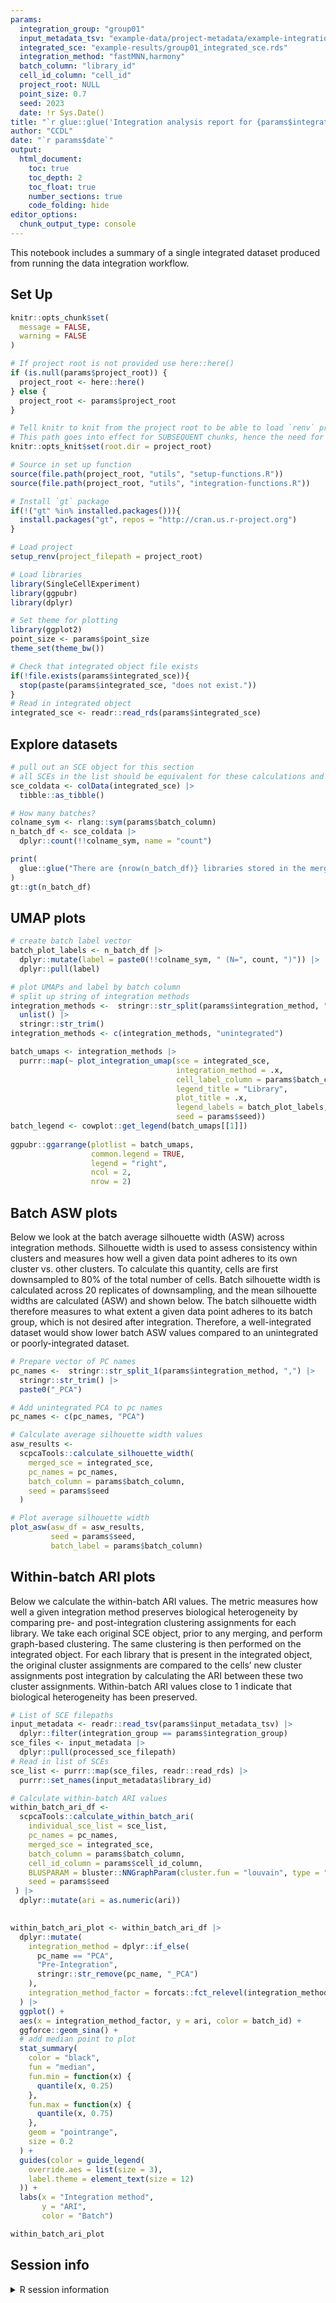 ```yaml
---
params:
  integration_group: "group01"
  input_metadata_tsv: "example-data/project-metadata/example-integration-library-metadata.tsv"
  integrated_sce: "example-results/group01_integrated_sce.rds"
  integration_method: "fastMNN,harmony"
  batch_column: "library_id"
  cell_id_column: "cell_id"
  project_root: NULL
  point_size: 0.7
  seed: 2023
  date: !r Sys.Date()
title: "`r glue::glue('Integration analysis report for {params$integration_group}')`"
author: "CCDL"
date: "`r params$date`"
output: 
  html_document:
    toc: true
    toc_depth: 2
    toc_float: true
    number_sections: true
    code_folding: hide
editor_options: 
  chunk_output_type: console
---
```


This notebook includes a summary of a single integrated dataset produced from running the data integration workflow.

## Set Up

```r
knitr::opts_chunk$set(
  message = FALSE,
  warning = FALSE
)

# If project root is not provided use here::here() 
if (is.null(params$project_root)) {
  project_root <- here::here()
} else {
  project_root <- params$project_root
} 

# Tell knitr to knit from the project root to be able to load `renv` properly
# This path goes into effect for SUBSEQUENT chunks, hence the need for 2 chunks
knitr::opts_knit$set(root.dir = project_root)

# Source in set up function
source(file.path(project_root, "utils", "setup-functions.R"))
source(file.path(project_root, "utils", "integration-functions.R"))

# Install `gt` package
if(!("gt" %in% installed.packages())){
  install.packages("gt", repos = "http://cran.us.r-project.org")
}
```

```r
# Load project
setup_renv(project_filepath = project_root)
```

```r
# Load libraries
library(SingleCellExperiment)
library(ggpubr)
library(dplyr)

# Set theme for plotting
library(ggplot2)
point_size <- params$point_size
theme_set(theme_bw())

# Check that integrated object file exists
if(!file.exists(params$integrated_sce)){
  stop(paste(params$integrated_sce, "does not exist."))
}
# Read in integrated object
integrated_sce <- readr::read_rds(params$integrated_sce)
```

## Explore datasets

```r
# pull out an SCE object for this section
# all SCEs in the list should be equivalent for these calculations and plots
sce_coldata <- colData(integrated_sce) |> 
  tibble::as_tibble()

# How many batches?
colname_sym <- rlang::sym(params$batch_column)
n_batch_df <- sce_coldata |>
  dplyr::count(!!colname_sym, name = "count")

print(
  glue::glue("There are {nrow(n_batch_df)} libraries stored in the merged and integrated dataset, with the following number of cells:")
)
gt::gt(n_batch_df)
```

## UMAP plots

```r
# create batch label vector
batch_plot_labels <- n_batch_df |>
  dplyr::mutate(label = paste0(!!colname_sym, " (N=", count, ")")) |>
  dplyr::pull(label)
```


```r
# plot UMAPs and label by batch column
# split up string of integration methods
integration_methods <-  stringr::str_split(params$integration_method, ",") |>
  unlist() |>
  stringr::str_trim()
integration_methods <- c(integration_methods, "unintegrated")

batch_umaps <- integration_methods |>
  purrr::map(~ plot_integration_umap(sce = integrated_sce,
                                     integration_method = .x,
                                     cell_label_column = params$batch_column,
                                     legend_title = "Library",
                                     plot_title = .x,
                                     legend_labels = batch_plot_labels,
                                     seed = params$seed))
batch_legend <- cowplot::get_legend(batch_umaps[[1]])
  
ggpubr::ggarrange(plotlist = batch_umaps,
                  common.legend = TRUE, 
                  legend = "right",
                  ncol = 2, 
                  nrow = 2) 
```

## Batch ASW plots

Below we look at the batch average silhouette width (ASW) across integration methods.
Silhouette width is used to assess consistency within clusters and measures how well a given data point adheres to its own cluster vs. other clusters.
To calculate this quantity, cells are first downsampled to 80% of the total number of cells.
Batch silhouette width is calculated across 20 replicates of downsampling, and the mean silhouette widths are calculated (ASW) and shown below.
The batch silhouette width therefore measures to what extent a given data point adheres to its batch group, which is not desired after integration.
Therefore, a well-integrated dataset would show lower batch ASW values compared to an unintegrated or poorly-integrated dataset.

```r
# Prepare vector of PC names
pc_names <-  stringr::str_split_1(params$integration_method, ",") |>
  stringr::str_trim() |>
  paste0("_PCA")

# Add unintegrated PCA to pc names
pc_names <- c(pc_names, "PCA")

# Calculate average silhouette width values
asw_results <-
  scpcaTools::calculate_silhouette_width(
    merged_sce = integrated_sce,
    pc_names = pc_names,
    batch_column = params$batch_column,
    seed = params$seed
  )

# Plot average silhouette width
plot_asw(asw_df = asw_results,
         seed = params$seed,
         batch_label = params$batch_column)
```

## Within-batch ARI plots

Below we calculate the within-batch ARI values.
The metric measures how well a given integration method preserves biological heterogeneity by comparing pre- and post-integration clustering assignments for each library.
We take each original SCE object, prior to any merging, and perform graph-based clustering.
The same clustering is then performed on the integrated object.
For each library that is present in the integrated object, the original cluster assignments are compared to the cells’ new cluster assignments post integration by calculating the ARI between these two cluster assignments.
Within-batch ARI values close to 1 indicate that biological heterogeneity has been preserved.

```r
# List of SCE filepaths
input_metadata <- readr::read_tsv(params$input_metadata_tsv) |> 
  dplyr::filter(integration_group == params$integration_group)
sce_files <- input_metadata |>
  dplyr::pull(processed_sce_filepath)
# Read in list of SCEs
sce_list <- purrr::map(sce_files, readr::read_rds) |>
  purrr::set_names(input_metadata$library_id)

# Calculate within-batch ARI values
within_batch_ari_df <-
  scpcaTools::calculate_within_batch_ari(
    individual_sce_list = sce_list,
    pc_names = pc_names,
    merged_sce = integrated_sce,
    batch_column = params$batch_column,
    cell_id_column = params$cell_id_column,
    BLUSPARAM = bluster::NNGraphParam(cluster.fun = "louvain", type = "jaccard"),
    seed = params$seed
 ) |>
  dplyr::mutate(ari = as.numeric(ari))
                                                  
```

```r
within_batch_ari_plot <- within_batch_ari_df |>
  dplyr::mutate(
    integration_method = dplyr::if_else(
      pc_name == "PCA",
      "Pre-Integration",
      stringr::str_remove(pc_name, "_PCA")
    ),
    integration_method_factor = forcats::fct_relevel(integration_method, "Pre-Integration")
  ) |>
  ggplot() +
  aes(x = integration_method_factor, y = ari, color = batch_id) +
  ggforce::geom_sina() +
  # add median point to plot
  stat_summary(
    color = "black",
    fun = "median",
    fun.min = function(x) {
      quantile(x, 0.25)
    },
    fun.max = function(x) {
      quantile(x, 0.75)
    },
    geom = "pointrange",
    size = 0.2
  ) +
  guides(color = guide_legend(
    override.aes = list(size = 3),
    label.theme = element_text(size = 12)
  )) +
  labs(x = "Integration method",
       y = "ARI",
       color = "Batch")

within_batch_ari_plot
```

## Session info
<details>
<summary>R session information</summary>
```r
sessionInfo()
```
